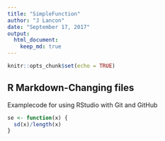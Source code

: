 ```yaml
---
title: "SimpleFunction"
author: "J Lancon"
date: "September 17, 2017"
output: 
  html_document:
    keep_md: true
---
```


```r
knitr::opts_chunk$set(echo = TRUE)
```

## R Markdown-Changing files

Examplecode for using RStudio with Git and GitHub

```r
se <- function(x) {
  sd(x)/length(x)
}
```
